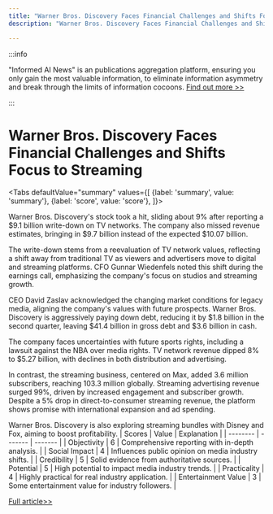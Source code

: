 ```yaml
---
title: "Warner Bros. Discovery Faces Financial Challenges and Shifts Focus to Streaming"
description: "Warner Bros. Discovery Faces Financial Challenges and Shifts Focus to Streaming"

---
```



:::info

"Informed AI News" is an publications aggregation platform, ensuring you only gain the most valuable information, to eliminate information asymmetry and break through the limits of information cocoons.  [Find out more >>](/)

:::

# Warner Bros. Discovery Faces Financial Challenges and Shifts Focus to Streaming


<Tabs
	defaultValue="summary"
	values={[
	{label: 'summary', value: 'summary'},
	{label: 'score', value: 'score'},
]}>
<TabItem value="summary">


Warner Bros. Discovery's stock took a hit, sliding about 9% after reporting a $9.1 billion write-down on TV networks. The company also missed revenue estimates, bringing in $9.7 billion instead of the expected $10.07 billion.

The write-down stems from a reevaluation of TV network values, reflecting a shift away from traditional TV as viewers and advertisers move to digital and streaming platforms. CFO Gunnar Wiedenfels noted this shift during the earnings call, emphasizing the company's focus on studios and streaming growth.

CEO David Zaslav acknowledged the changing market conditions for legacy media, aligning the company's values with future prospects. Warner Bros. Discovery is aggressively paying down debt, reducing it by $1.8 billion in the second quarter, leaving $41.4 billion in gross debt and $3.6 billion in cash.

The company faces uncertainties with future sports rights, including a lawsuit against the NBA over media rights. TV network revenue dipped 8% to $5.27 billion, with declines in both distribution and advertising.

In contrast, the streaming business, centered on Max, added 3.6 million subscribers, reaching 103.3 million globally. Streaming advertising revenue surged 99%, driven by increased engagement and subscriber growth. Despite a 5% drop in direct-to-consumer streaming revenue, the platform shows promise with international expansion and ad spending.

Warner Bros. Discovery is also exploring streaming bundles with Disney and Fox, aiming to boost profitability.
</TabItem>
<TabItem value="score">
	| Scores     | Value   | Explanation |
	| -------- | ------- | ------- |
	| Objectivity  | 6    | Comprehensive reporting with in-depth analysis.    |
	| Social Impact | 4     | Influences public opinion on media industry shifts.    |
	| Credibility    | 5    | Solid evidence from authoritative sources.    |
	| Potential    | 5    | High potential to impact media industry trends.    |
	| Practicality    | 4    | Highly practical for real industry application.    |
	| Entertainment Value    | 3    | Some entertainment value for industry followers.    |
</TabItem>
</Tabs>

[Full article>>](https://www.cnbc.com/2024/08/07/warner-bros-discovery-wbd-earnings-q2-2024.html)
